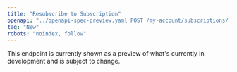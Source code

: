 ```yaml
---
title: "Resubscribe to Subscription"
openapi: "../openapi-spec-preview.yaml POST /my-account/subscriptions/{id}/resubscribe"
tag: "New"
robots: "noindex, follow"
---
```


<Warning>
    This endpoint is currently shown as a preview of what's currently in development and is subject to change.
</Warning>
